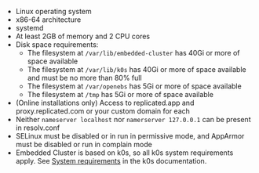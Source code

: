 * Linux operating system
* x86-64 architecture
* systemd
* At least 2GB of memory and 2 CPU cores
* Disk space requirements:
  * The filesystem at `/var/lib/embedded-cluster` has 40Gi or more of space available
  * The filesystem at `/var/lib/k0s` has 40Gi or more of space available and must be no more than 80% full
  * The filesystem at `/var/openebs` has 5Gi or more of space available
  * The filesystem at `/tmp` has 5Gi or more of space available
* (Online installations only) Access to replicated.app and proxy.replicated.com or your custom domain for each
* Neither `nameserver localhost` nor `namerserver 127.0.0.1` can be present in resolv.conf
* SELinux must be disabled or in run in permissive mode, and AppArmor must be disabled or run in complain mode
* Embedded Cluster is based on k0s, so all k0s system requirements apply. See [System requirements](https://docs.k0sproject.io/stable/system-requirements/) in the k0s documentation.